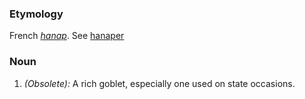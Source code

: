 ===Etymology===
French ''[[hanap]]''. See [[hanaper]]
===Noun===
#''(Obsolete):'' A rich goblet, especially one used on state occasions.